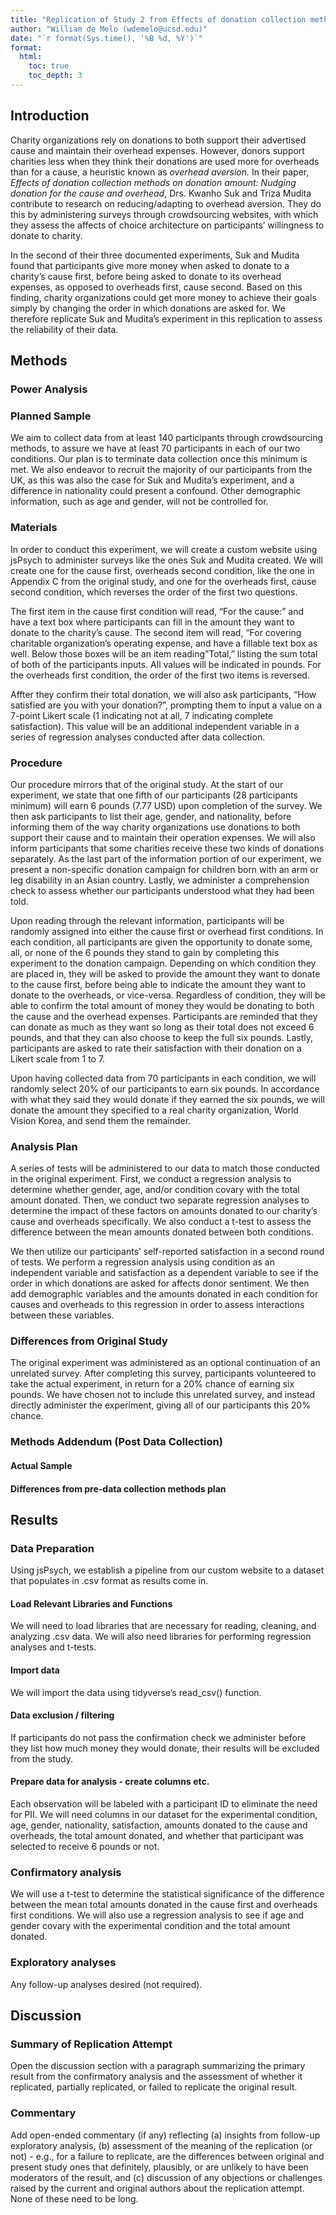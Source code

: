 ```yaml
---
title: "Replication of Study 2 from Effects of donation collection methods on donation amount: Nudging donation for the cause and overhead by Suk & Mudita (2022, Psychology & Marketing)"
author: "William de Melo (wdemelo@ucsd.edu)"
date: "`r format(Sys.time(), '%B %d, %Y')`"
format:
  html:
    toc: true
    toc_depth: 3
---
```


## Introduction

Charity organizations rely on donations to both support their advertised cause and maintain their overhead expenses. However, donors support charities less when they think their donations are used more for overheads than for a cause, a heuristic known as *overhead aversion.* In their paper, *Effects of donation collection methods on donation amount: Nudging donation for the cause and overhead*, Drs. Kwanho Suk and Triza Mudita contribute to research on reducing/adapting to overhead aversion. They do this by administering surveys through crowdsourcing websites, with which they assess the affects of choice architecture on participants' willingness to donate to charity.

In the second of their three documented experiments, Suk and Mudita found that participants give more money when asked to donate to a charity's cause first, before being asked to donate to its overhead expenses, as opposed to overheads first, cause second. Based on this finding, charity organizations could get more money to achieve their goals simply by changing the order in which donations are asked for. We therefore replicate Suk and Mudita's experiment in this replication to assess the reliability of their data.

## Methods

### Power Analysis

### Planned Sample

We aim to collect data from at least 140 participants through crowdsourcing methods, to assure we have at least 70 participants in each of our two conditions. Our plan is to terminate data collection once this minimum is met. We also endeavor to recruit the majority of our participants from the UK, as this was also the case for Suk and Mudita's experiment, and a difference in nationality could present a confound. Other demographic information, such as age and gender, will not be controlled for.

### Materials

In order to conduct this experiment, we will create a custom website using jsPsych to administer surveys like the ones Suk and Mudita created. We will create one for the cause first, overheads second condition, like the one in Appendix C from the original study, and one for the overheads first, cause second condition, which reverses the order of the first two questions.

The first item in the cause first condition will read, "For the cause:" and have a text box where participants can fill in the amount they want to donate to the charity's cause. The second item will read, "For covering charitable organization's operating expense, and have a fillable text box as well. Below those boxes will be an item reading "Total," listing the sum total of both of the participants inputs. All values will be indicated in pounds. For the overheads first condition, the order of the first two items is reversed.

Affter they confirm their total donation, we will also ask participants, "How satisfied are you with your donation?", prompting them to input a value on a 7-point Likert scale (1 indicating not at all, 7 indicating complete satisfaction). This value will be an additional independent variable in a series of regression analyses conducted after data collection.

### Procedure

Our procedure mirrors that of the original study. At the start of our experiment, we state that one fifth of our participants (28 participants minimum) will earn 6 pounds (7.77 USD) upon completion of the survey. We then ask participants to list their age, gender, and nationality, before informing them of the way charity organizations use donations to both support their cause and to maintain their operation expenses. We will also inform participants that some charities receive these two kinds of donations separately. As the last part of the information portion of our experiment, we present a non-specific donation campaign for children born with an arm or leg disability in an Asian country. Lastly, we administer a comprehension check to assess whether our participants understood what they had been told.

Upon reading through the relevant information, participants will be randomly assigned into either the cause first or overhead first conditions. In each condition, all participants are given the opportunity to donate some, all, or none of the 6 pounds they stand to gain by completing this experiment to the donation campaign. Depending on which condition they are placed in, they will be asked to provide the amount they want to donate to the cause first, before being able to indicate the amount they want to donate to the overheads, or vice-versa. Regardless of condition, they will be able to confirm the total amount of money they would be donating to both the cause and the overhead expenses. Participants are reminded that they can donate as much as they want so long as their total does not exceed 6 pounds, and that they can also choose to keep the full six pounds. Lastly, participants are asked to rate their satisfaction with their donation on a Likert scale from 1 to 7.

Upon having collected data from 70 participants in each condition, we will randomly select 20% of our participants to earn six pounds. In accordance with what they said they would donate if they earned the six pounds, we will donate the amount they specified to a real charity organization, World Vision Korea, and send them the remainder.

### Analysis Plan

A series of tests will be administered to our data to match those conducted in the original experiment. First, we conduct a regression analysis to determine whether gender, age, and/or condition covary with the total amount donated. Then, we conduct two separate regression analyses to determine the impact of these factors on amounts donated to our charity's cause and overheads specifically. We also conduct a t-test to assess the difference between the mean amounts donated between both conditions.

We then utilize our participants' self-reported satisfaction in a second round of tests. We perform a regression analysis using condition as an independent variable and satisfaction as a dependent variable to see if the order in which donations are asked for affects donor sentiment. We then add demographic variables and the amounts donated in each condition for causes and overheads to this regression in order to assess interactions between these variables.

### Differences from Original Study

The original experiment was administered as an optional continuation of an unrelated survey. After completing this survey, participants volunteered to take the actual experiment, in return for a 20% chance of earning six pounds. We have chosen not to include this unrelated survey, and instead directly administer the experiment, giving all of our participants this 20% chance.

### Methods Addendum (Post Data Collection)

#### Actual Sample

#### Differences from pre-data collection methods plan

## Results

### Data Preparation

Using jsPsych, we establish a pipeline from our custom website to a dataset that populates in .csv format as results come in.

#### Load Relevant Libraries and Functions

We will need to load libraries that are necessary for reading, cleaning, and analyzing .csv data. We will also need libraries for performing regression analyses and t-tests.

#### Import data

We will import the data using tidyverse's read_csv() function.

#### Data exclusion / filtering

If participants do not pass the confirmation check we administer before they list how much money they would donate, their results will be excluded from the study.

#### Prepare data for analysis - create columns etc.

Each observation will be labeled with a participant ID to eliminate the need for PII. We will need columns in our dataset for the experimental condition, age, gender, nationality, satisfaction, amounts donated to the cause and overheads, the total amount donated, and whether that participant was selected to receive 6 pounds or not.

### Confirmatory analysis

We will use a t-test to determine the statistical significance of the difference between the mean total amounts donated in the cause first and overheads first conditions. We will also use a regression analysis to see if age and gender covary with the experimental condition and the total amount donated.

### Exploratory analyses

Any follow-up analyses desired (not required).

## Discussion

### Summary of Replication Attempt

Open the discussion section with a paragraph summarizing the primary result from the confirmatory analysis and the assessment of whether it replicated, partially replicated, or failed to replicate the original result.

### Commentary

Add open-ended commentary (if any) reflecting (a) insights from follow-up exploratory analysis, (b) assessment of the meaning of the replication (or not) - e.g., for a failure to replicate, are the differences between original and present study ones that definitely, plausibly, or are unlikely to have been moderators of the result, and (c) discussion of any objections or challenges raised by the current and original authors about the replication attempt. None of these need to be long.
